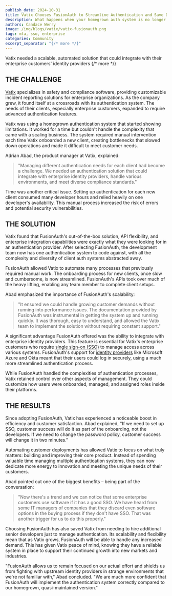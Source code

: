 ```yaml
---
publish_date: 2024-10-31 
title: Vatix Chooses FusionAuth to Streamline Authentication and Save Developer Resources
description: What happens when your homegrown auth system is no longer sustainable?
authors: Candace Werry
image: /img/blogs/vatix/vatix-fusionauth.png
tags: mfa, sso, enterprise
categories: Community
excerpt_separator: "{/* more */}"
---
```


Vatix needed a scalable, automated solution that could integrate with their enterprise customers' identity providers
{/* more */}
## THE CHALLENGE

[Vatix](https://vatix.com/) specializes in safety and compliance software, providing customizable incident reporting solutions for enterprise organizations. As the company grew, it found itself at a crossroads with its authentication system. The needs of their clients, especially enterprise customers, expanded to require advanced authentication features.

Vatix was using a homegrown authentication system that started showing limitations. It worked for a time but couldn't handle the complexity that came with a scaling business. The system required manual intervention each time Vatix onboarded a new client, creating bottlenecks that slowed down operations and made it difficult to meet customer needs.

Adrian Abad, the product manager at Vatix, explained:

>"Managing different authentication needs for each client had become a challenge. We needed an authentication solution that could integrate with enterprise identity providers, handle various environments, and meet diverse compliance standards."

Time was another critical issue. Setting up authentication for each new client consumed many developer hours and relied heavily on one developer's availability. This manual process increased the risk of errors and potential security vulnerabilities.

## THE SOLUTION

Vatix found that FusionAuth's out-of-the-box solution, API flexibility, and enterprise integration capabilities were exactly what they were looking for in an authentication provider. After selecting FusionAuth, the development team now has one authentication system to code against, with all the complexity and diversity of client auth systems abstracted away.

FusionAuth allowed Vatix to automate many processes that previously required manual work. The onboarding process for new clients, once slow and cumbersome, is now streamlined. FusionAuth's APIs took over much of the heavy lifting, enabling any team member to complete client setups.

Abad emphasized the importance of FusionAuth's scalability:

>"It ensured we could handle growing customer demands without running into performance issues. The documentation provided by FusionAuth was instrumental in getting the system up and running quickly. It was thorough, easy to understand, and allowed the Vatix team to implement the solution without requiring constant support."

A significant advantage FusionAuth offered was the ability to integrate with enterprise identity providers. This feature is essential for Vatix's enterprise customers who require [single sign-on (SSO)](/articles/authentication/how-sso-works) to manage access across various systems. FusionAuth's support for [identity providers](/docs/lifecycle/authenticate-users/identity-providers/) like Microsoft Azure and Okta meant that their users could log in securely, using a much more streamlined authentication process.

While FusionAuth handled the complexities of authentication processes, Vatix retained control over other aspects of management. They could customize how users were onboarded, managed, and assigned roles inside their platforms.

## THE RESULTS

Since adopting FusionAuth, Vatix has experienced a noticeable boost in efficiency and customer satisfaction. Abad explained, "If we need to set up SSO, customer success will do it as part of the onboarding, not the developers. If we need to change the password policy, customer success will change it in two minutes."

Automating customer deployments has allowed Vatix to focus on what truly matters: building and improving their core product. Instead of spending valuable time managing multiple authentication systems, they can now dedicate more energy to innovation and meeting the unique needs of their customers.

Abad pointed out one of the biggest benefits – being part of the conversation:

>"Now there's a trend and we can notice that some enterprise customers use software if it has a good SSO. We have heard from some IT managers of companies that they discard even software options in the buying process if they don't have SSO. That was another trigger for us to do this properly."

Choosing FusionAuth has also saved Vatix from needing to hire additional senior developers just to manage authentication. Its scalability and flexibility mean that as Vatix grows, FusionAuth will be able to handle any increased demand. This has given Vatix peace of mind, knowing they have a reliable system in place to support their continued growth into new markets and industries.

"FusionAuth allows us to remain focused on our actual effort and shields us from fighting with upstream identity providers in strange environments that we're not familiar with," Abad concluded. "We are much more confident that FusionAuth will implement the authentication system correctly compared to our homegrown, quasi-maintained version."
